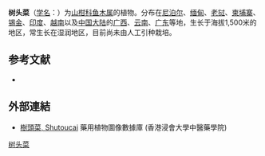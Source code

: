 {{Speciesbox
| name = 树头菜
| status = 
| status_system = 
| image = 
| genus = Crateva
| species = unilocularis
| authority = Buch.-Ham.
}}

'''树头菜'''（[[学名|学名]]：{{lang|la|''Crateva unilocularis''}}）为[[山柑科|山柑科]][[鱼木属|鱼木属]]的植物。分布在[[尼泊尔|尼泊尔]]、[[缅甸|缅甸]]、[[老挝|老挝]]、[[柬埔寨|柬埔寨]]、[[锡金|锡金]]、[[印度|印度]]、[[越南|越南]]以及[[中国大陆|中国大陆]]的[[广西|广西]]、[[云南|云南]]、[[广东|广东]]等地，生长于海拔1,500米的地区，常生长在湿润地区，目前尚未由人工引种栽培。

== 参考文献 ==
<div class="references-small">
* {{cite web| url =http://www.bioinfo.cn/db05/KmzwSpecies.php?action=view&id=2859| title =树头菜| work =《中国高等植物数据库全库》| publisher =中国科学院微生物研究所| author =昆明植物研究所| accessdate =2009-02-23| deadurl =yes| archiveurl =https://web.archive.org/web/20160305065725/http://www.bioinfo.cn/db05/KmzwSpecies.php?action=view&id=2859| archivedate =2016-03-05}}
</div>

==外部連結==
*[http://libproject.hkbu.edu.hk/was40/detail?lang=ch&channelid=1288&searchword=herb_id=D00845 樹頭菜, Shutoucai] {{Wayback|url=http://libproject.hkbu.edu.hk/was40/detail?lang=ch&channelid=1288&searchword=herb_id=D00845 |date=20160304092234 }} 藥用植物圖像數據庫 (香港浸會大學中醫藥學院) {{zh-hant}}{{en}}
{{Taxonbar|from=Q3002201}}

[[Category:鱼木属|树头菜]]


{{植物小作品}}